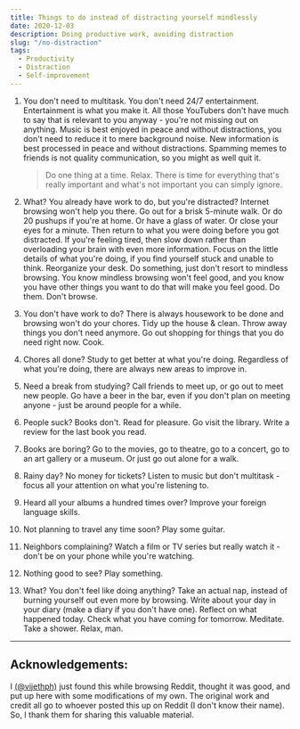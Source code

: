 ```yaml
---
title: Things to do instead of distracting yourself mindlessly
date: 2020-12-03
description: Doing productive work, avoiding distraction
slug: "/no-distraction"
tags:
  - Productivity
  - Distraction
  - Self-improvement
---
```


1. You don't need to multitask. You don't need 24/7 entertainment. Entertainment is what you make it. All those YouTubers don't have much to say that is relevant to you anyway - you're not missing out on anything. Music is best enjoyed in peace and without distractions, you don't need to reduce it to mere background noise. New information is best processed in peace and without distractions. Spamming memes to friends is not quality communication, so you might as well quit it.

   > Do one thing at a time. Relax. There is time for everything that's really important and what's not important you can simply ignore.

1. What? You already have work to do, but you're distracted? Internet browsing won't help you there. Go out for a brisk 5-minute walk. Or do 20 pushups if you're at home. Or have a glass of water. Or close your eyes for a minute. Then return to what you were doing before you got distracted. If you're feeling tired, then slow down rather than overloading your brain with even more information. Focus on the little details of what you're doing, if you find yourself stuck and unable to think. Reorganize your desk. Do something, just don't resort to mindless browsing. You know mindless browsing won't feel good, and you know you have other things you want to do that will make you feel good. Do them. Don't browse.

1. You don't have work to do? There is always housework to be done and browsing won't do your chores. Tidy up the house & clean. Throw away things you don't need anymore. Go out shopping for things that you do need right now. Cook.

1. Chores all done? Study to get better at what you're doing. Regardless of what you're doing, there are always new areas to improve in.

1. Need a break from studying? Call friends to meet up, or go out to meet new people. Go have a beer in the bar, even if you don't plan on meeting anyone - just be around people for a while.

1. People suck? Books don't. Read for pleasure. Go visit the library. Write a review for the last book you read.

1. Books are boring? Go to the movies, go to theatre, go to a concert, go to an art gallery or a museum. Or just go out alone for a walk.

1. Rainy day? No money for tickets? Listen to music but don't multitask - focus all your attention on what you're listening to.

1. Heard all your albums a hundred times over? Improve your foreign language skills.

1. Not planning to travel any time soon? Play some guitar.

1. Neighbors complaining? Watch a film or TV series but really watch it - don't be on your phone while you're watching.

1. Nothing good to see? Play something.

1. What? You don't feel like doing anything? Take an actual nap, instead of burning yourself out even more by browsing. Write about your day in your diary (make a diary if you don't have one). Reflect on what happened today. Check what you have coming for tomorrow. Meditate. Take a shower. Relax, man.

---

## Acknowledgements:

I [(@vijethph)](https://github.com/vijethph) just found this while browsing Reddit, thought it was good, and put up here with some modifications of my own. The original work and credit all go to whoever posted this up on Reddit (I don't know their name). So, I thank them for sharing this valuable material.
